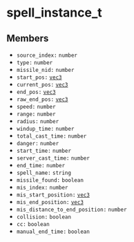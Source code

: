 # spell_instance_t

## Members

- `source_index:` `number`
- `type:` `number`
- `missile_nid:` `number`
- `start_pos:` [`vec3`](/docs/structs/vec3)
- `current_pos:` [`vec3`](/docs/structs/vec3)
- `end_pos:` [`vec3`](vec3)
- `raw_end_pos:` [`vec3`](/docs/structs/vec3)
- `speed:` `number`
- `range:` `number`
- `radius:` `number`
- `windup_time:` `number`
- `total_cast_time:` `number`
- `danger:` `number`
- `start_time:` `number`
- `server_cast_time:` `number`
- `end_time:` `number`
- `spell_name:` `string`
- `missile_found:` `boolean`
- `mis_index:` `number`
- `mis_start_position:` [`vec3`](/docs/structs/vec3)
- `mis_end_position:` [`vec3`](/docs/structs/vec3)
- `mis_distance_to_end_position:` `number`
- `collision:` `boolean`
- `cc:` `boolean`
- `manual_end_time:` `boolean`
